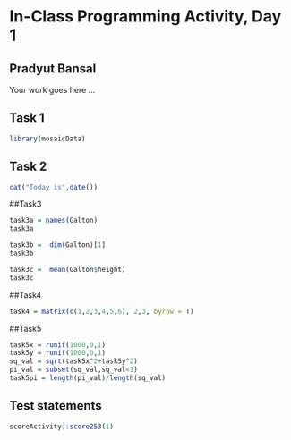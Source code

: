 # In-Class Programming Activity, Day 1

## Pradyut Bansal
Your work goes here ...


## Task 1
```r
library(mosaicData)
```

## Task 2

```r
cat("Today is",date())
```

##Task3

```r


task3a = names(Galton)
task3a

task3b =  dim(Galton)[1]
task3b

task3c =  mean(Galton$height)
task3c
```
##Task4

```r
task4 = matrix(c(1,2,3,4,5,6), 2,3, byrow = T)
```

##Task5

```r
task5x = runif(1000,0,1)
task5y = runif(1000,0,1)
sq_val = sqrt(task5x^2+task5y^2)
pi_val = subset(sq_val,sq_val<1)
task5pi = length(pi_val)/length(sq_val)


```

## Test statements

```r
scoreActivity::score253(1)
```